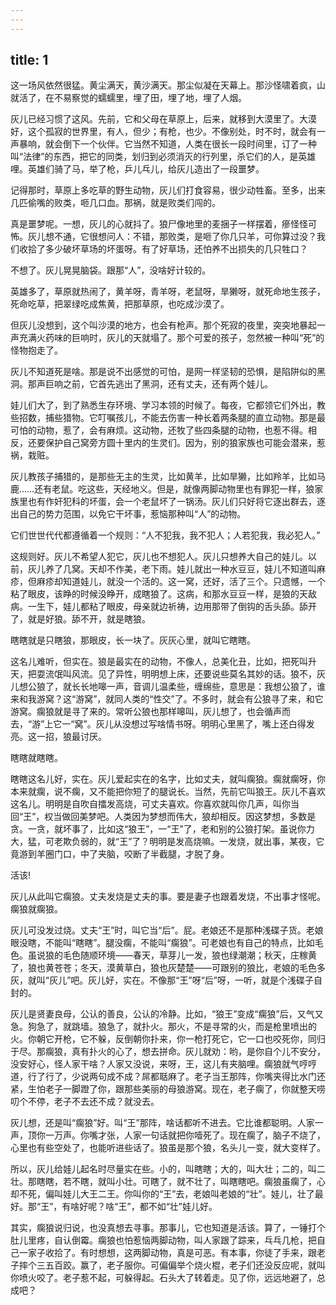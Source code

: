 ```yaml
---
---
---
```

title: 1
---



这一场风依然很猛。黄尘满天，黄沙满天。那尘似凝在天幕上。那沙怪啸着疯，山就活了，在不易察觉的蠕蠕里，埋了田，埋了地，埋了人烟。

灰儿已经习惯了这风。先前，它和父母在草原上，后来，就移到大漠里了。大漠好，这个孤寂的世界里，有人，但少；有枪，也少。不像别处，时不时，就会有一声暴响，就会倒下一个伙伴。它当然不知道，人类在很长一段时间里，订了一种叫“法律”的东西，把它的同类，划归到必须消灭的行列里，杀它们的人，是英雄哩。英雄们骑了马，举了枪，乒儿乓儿，给灰儿造出了一段噩梦。

记得那时，草原上多吃草的野生动物，灰儿们打食容易，很少动牲畜。至多，出来几匹偷嘴的败类，咂几口血。那祸，就是败类们闯的。

真是噩梦呢。一想，灰儿的心就抖了。狼尸像地里的麦捆子一样摆着，瘮怪怪可怖。灰儿想不通，它很想问人：不错，那败类，是咂了你几只羊，可你算过没？我们收拾了多少破坏草场的坏蛋呀。有了好草场，还怕养不出损失的几只牲口？

不想了。灰儿晃晃脑袋。跟那“人”，没啥好计较的。

英雄多了，草原就热闹了，黄羊呀，青羊呀，老鼠呀，旱獭呀，就死命地生孩子，死命吃草，把翠绿吃成焦黄，把那草原，也吃成沙漠了。

但灰儿没想到，这个叫沙漠的地方，也会有枪声。那个死寂的夜里，突突地暴起一声充满火药味的巨响时，灰儿的天就塌了。那个可爱的孩子，忽然被一种叫“死”的怪物抱走了。

灰儿不知道死是啥。那是说不出感觉的可怕，是网一样坚韧的恐惧，是陷阱似的黑洞。那声巨响之前，它首先逃出了黑洞，还有丈夫，还有两个娃儿。

娃儿们大了，到了熟悉生存环境、学习本领的时候了。每夜，它都领它们外出，教些招数，捕些猎物。它叮嘱孩儿，不能去伤害一种长着两条腿的直立动物。那是最可怕的动物，惹了，会有麻烦。这动物，还牧了些四条腿的动物，也惹不得。相反，还要保护自己窝旁方圆十里内的生灵们。因为，别的狼家族也可能会潜来，惹祸，栽赃。

灰儿教孩子捕猎的，是那些无主的生灵，比如黄羊，比如旱獭，比如羚羊，比如马鹿……还有老鼠。吃这些，天经地义。但是，就像两脚动物里也有罪犯一样，狼家族里也有作奸犯科的坏蛋，会一个老鼠坏了一锅汤。灰儿们只好将它逐出群去，逐出自己的势力范围，以免它干坏事，惹恼那种叫“人”的动物。

它们世世代代都遵循着一个规则：“人不犯我，我不犯人；人若犯我，我必犯人。”

这规则好。灰儿不希望人犯它，灰儿也不想犯人。灰儿只想养大自己的娃儿。以前，灰儿养了几窝。天却不作美，老下雨。娃儿就出一种水豆豆，娃儿不知道叫麻疹，但麻疹却知道娃儿，就没一个活的。这一窝，还好，活了三个。只遗憾，一个粘了眼皮，该睁的时候没睁开，成瞎狼了。这病，和那水豆豆一样，是狼的天敌病。一生下，娃儿都粘了眼皮，母亲就边祈祷，边用那带了倒钩的舌头舔。舔开了，就是好狼。舔不开，就是瞎狼。

瞎瞎就是只瞎狼，那眼皮，长一块了。灰灰心里，就叫它瞎瞎。

这名儿难听，但实在。狼是最实在的动物，不像人，总美化丑，比如，把死叫升天，把耍流氓叫风流。见了异性，明明想上床，还要说些莫名其妙的话。狼不，灰儿想公狼了，就长长地嗥一声，音调儿温柔些，缠绵些，意思是：我想公狼了，谁来和我游窝？这“游窝”，就同人类的“性交”了。不多时，就会有公狼寻了来，和它游窝。瘸狼就是寻了来的。常听公狼也那样嗥叫，灰儿想了，也会循声而去，“游”上它一“窝”。灰儿从没想过写啥情书呀。明明心里黑了，嘴上还白得发亮。这一招，狼最讨厌。

瞎瞎就瞎瞎。

瞎瞎这名儿好，实在。灰儿爱起实在的名字，比如丈夫，就叫瘸狼。瘸就瘸呀，你本来就瘸，说不瘸，又不能把你短了的腿说长。当然，先前它叫狼王。灰儿不喜欢这名儿。明明是自吹自擂发高烧，可丈夫喜欢。你喜欢就叫你几声，叫你当回“王”，权当做回美梦吧。人类因为梦想而伟大，狼却相反。因这梦想，多数是贪。一贪，就坏事了，比如这“狼王”，一“王”了，老和别的公狼打架。虽说你力大，猛，可老欺负弱的，就“王”了？明明是发高烧嘛。一发烧，就出事，某夜，它竟游到羊圈门口，中了夹脑，咬断了半截腿，才脱了身。

活该!

灰儿从此叫它瘸狼。丈夫发烧是丈夫的事。要是妻子也跟着发烧，不出事才怪呢。瘸狼就瘸狼。

灰儿可没发过烧。丈夫“王”时，叫它当“后”。屁。老娘还不是那种浅碟子货。老娘眼没瞎，不能叫“瞎瞎”。腿没瘸，不能叫“瘸狼”。可老娘也有自己的特点，比如毛色。虽说狼的毛色随顺环境——春天，草芽儿一发，狼也绿潮潮；秋天，庄稼黄了，狼也黄苍苍；冬天，漠黄草白，狼也灰楚楚——可跟别的狼比，老娘的毛色多灰，就叫“灰儿”吧。灰儿好，实在。不像那“王”呀“后”呀，一听，就是个浅碟子自封的。

灰儿是贤妻良母，公认的善良，公认的冷静。比如，“狼王”变成“瘸狼”后，又气又急。狗急了，就跳墙。狼急了，就扑火。那火，不是寻常的火，而是枪里喷出的火。你朝它开枪，它不躲，反倒朝你扑来，你一枪打死它，它一口也咬死你，同归于尽。那瘸狼，真有扑火的心了，想去拼命。灰儿就劝：哟，是你自个儿不安分，没安好心，怪人家干啥？人家又没说，来呀，王，这儿有夹脑哩。瘸狼就气哼哼道，行了行了，少说两句成不成？屌都聒麻了。老子当王那阵，你嘴夹得比水门还紧，生怕老子一脚蹬了你，跟那些美丽的母狼游窝。现在，老子瘸了，你就整天唠叨个不停，老子不去还不成？就没去。

灰儿想，还是叫“瘸狼”好。叫“王”那阵，啥话都听不进去。它比谁都聪明。人家一声，顶你一万声。你嘴才张，人家一句话就把你噎死了。现在瘸了，脑子不烧了，心里也有些空处了，也能听进些话了。狼虽是那个狼，名头儿一变，就大变样了。

所以，灰儿给娃儿起名时尽量实在些。小的，叫瞎瞎；大的，叫大壮；二的，叫二壮。那瞎瞎，若不瞎，就叫小壮。可瞎了，就不壮了，叫瞎瞎吧。瘸狼虽瘸了，心却不死，偏叫娃儿大王二王。你叫你的“王”去，老娘叫老娘的“壮”。娃儿，壮了最好。那“王”，有啥好呢？啥“王”，都不如“壮”娃儿好。

其实，瘸狼说归说，也没真想去寻事。那事儿，它也知道是活该。算了，一锤打个肚儿里疼，自认倒霉。瘸狼也怕惹恼两脚动物，叫人家跟了踪来，乓乓几枪，把自己一家子收拾了。有时想想，这两脚动物，真是可恶。有本事，你徒了手来，跟老子摔个三五百跤。赢了，老子服你。可偏偏举个烧火棍，老子们还没反应呢，就叫你喷火咬了。老子惹不起，可躲得起。石头大了转着走。见了你，远远地避了，总成吧？